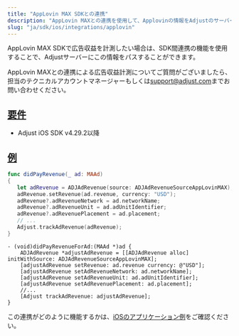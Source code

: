 ```yaml
---
title: "AppLovin MAX SDKとの連携"
description: "AppLovin MAXとの連携を使用して、Applovinの情報をAdjustのサーバーにパスします。"
slug: "ja/sdk/ios/integrations/applovin"
---
```


AppLovin MAX SDKで広告収益を計測したい場合は、SDK間連携の機能を使用することで、Adjustサーバーにこの情報をパスすることができます。

<Callout type="note">

AppLovin MAXとの連携による広告収益計測についてご質問がございましたら、担当のテクニカルアカウントマネージャーもしくは[support@adjust.com](mailto:support@adjust.com)までお問い合わせください。

</Callout>

## [要件](requirements)

-  Adjust iOS SDK v4\.29\.2以降

## [例](examples)

<Tabs>
<Tab title="Swift" sync="swift">

```swift
func didPayRevenue(_ ad: MAAd)
{
   let adRevenue = ADJAdRevenue(source: ADJAdRevenueSourceAppLovinMAX);
   adRevenue.setRevenue(ad.revenue, currency: "USD");
   adRevenue?.adRevenueNetwork = ad.networkName;
   adRevenue?.adRevenueUnit = ad.adUnitIdentifier;
   adRevenue?.adRevenuePlacement = ad.placement;
   // ...
   Adjust.trackAdRevenue(adRevenue);
}
```

</Tab>
<Tab title="Objective-C" sync="objc">

```objc
- (void)didPayRevenueForAd:(MAAd *)ad {
    ADJAdRevenue *adjustAdRevenue = [[ADJAdRevenue alloc] initWithSource: ADJAdRevenueSourceAppLovinMAX];
    [adjustAdRevenue setRevenue: ad.revenue currency: @"USD"];
    [adjustAdRevenue setAdRevenueNetwork: ad.networkName];
    [adjustAdRevenue setAdRevenueUnit: ad.adUnitIdentifier];
    [adjustAdRevenue setAdRevenuePlacement: ad.placement];
    //...
    [Adjust trackAdRevenue: adjustAdRevenue];
}
```

</Tab>
</Tabs>

この連携がどのように機能するかは、[iOSのアプリケーション例](https://github.com/AppLovin/AppLovin-MAX-SDK-iOS/blob/master/AppLovin%20MAX%20Demo%20App%20-%20ObjC/AppLovin%20MAX%20Demo%20App%20-%20ObjC/MAX/Rewarded/ALMAXRewardedAdViewController.m#L116-L127)をご確認ください。
